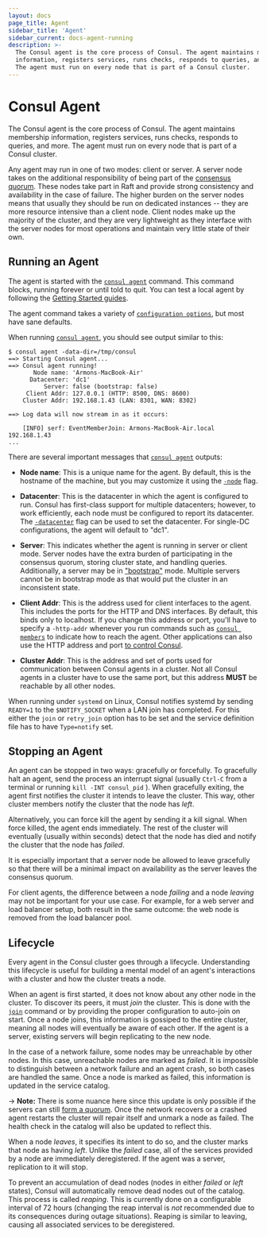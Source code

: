 ```yaml
---
layout: docs
page_title: Agent
sidebar_title: 'Agent'
sidebar_current: docs-agent-running
description: >-
  The Consul agent is the core process of Consul. The agent maintains membership
  information, registers services, runs checks, responds to queries, and more.
  The agent must run on every node that is part of a Consul cluster.
---
```


# Consul Agent

The Consul agent is the core process of Consul. The agent maintains membership
information, registers services, runs checks, responds to queries,
and more. The agent must run on every node that is part of a Consul cluster.

Any agent may run in one of two modes: client or server. A server
node takes on the additional responsibility of being part of the [consensus quorum](/docs/internals/consensus.html).
These nodes take part in Raft and provide strong consistency and availability in
the case of failure. The higher burden on the server nodes means that usually they
should be run on dedicated instances -- they are more resource intensive than a client
node. Client nodes make up the majority of the cluster, and they are very lightweight
as they interface with the server nodes for most operations and maintain very little state
of their own.

## Running an Agent

The agent is started with the [`consul agent`](/docs/commands/agent.html) command. This
command blocks, running forever or until told to quit. You can test a local agent by following the [Getting Started guides](https://learn.hashicorp.com/consul/getting-started/install?utm_source=consul.io&utm_medium=docs).

The agent command takes a variety
of [`configuration options`](/docs/agent/options.html#command-line-options), but most have sane defaults.

When running [`consul agent`](/docs/commands/agent.html), you should see output similar to this:

```text
$ consul agent -data-dir=/tmp/consul
==> Starting Consul agent...
==> Consul agent running!
       Node name: 'Armons-MacBook-Air'
      Datacenter: 'dc1'
          Server: false (bootstrap: false)
     Client Addr: 127.0.0.1 (HTTP: 8500, DNS: 8600)
    Cluster Addr: 192.168.1.43 (LAN: 8301, WAN: 8302)

==> Log data will now stream in as it occurs:

    [INFO] serf: EventMemberJoin: Armons-MacBook-Air.local 192.168.1.43
...
```

There are several important messages that [`consul agent`](/docs/commands/agent.html) outputs:

- **Node name**: This is a unique name for the agent. By default, this
  is the hostname of the machine, but you may customize it using the
  [`-node`](/docs/agent/options.html#_node) flag.

- **Datacenter**: This is the datacenter in which the agent is configured to run.
  Consul has first-class support for multiple datacenters; however, to work efficiently,
  each node must be configured to report its datacenter. The [`-datacenter`](/docs/agent/options.html#_datacenter)
  flag can be used to set the datacenter. For single-DC configurations, the agent
  will default to "dc1".

- **Server**: This indicates whether the agent is running in server or client mode.
  Server nodes have the extra burden of participating in the consensus quorum,
  storing cluster state, and handling queries. Additionally, a server may be
  in ["bootstrap"](/docs/agent/options.html#_bootstrap_expect) mode. Multiple servers
  cannot be in bootstrap mode as that would put the cluster in an inconsistent state.

- **Client Addr**: This is the address used for client interfaces to the agent.
  This includes the ports for the HTTP and DNS interfaces. By default, this binds only
  to localhost. If you change this address or port, you'll have to specify a `-http-addr`
  whenever you run commands such as [`consul members`](/docs/commands/members.html) to
  indicate how to reach the agent. Other applications can also use the HTTP address and port
  [to control Consul](/api/index.html).

- **Cluster Addr**: This is the address and set of ports used for communication between
  Consul agents in a cluster. Not all Consul agents in a cluster have to
  use the same port, but this address **MUST** be reachable by all other nodes.

When running under `systemd` on Linux, Consul notifies systemd by sending
`READY=1` to the `$NOTIFY_SOCKET` when a LAN join has completed. For
this either the `join` or `retry_join` option has to be set and the
service definition file has to have `Type=notify` set.

## Stopping an Agent

An agent can be stopped in two ways: gracefully or forcefully. To gracefully
halt an agent, send the process an interrupt signal (usually
`Ctrl-C` from a terminal or running `kill -INT consul_pid` ). When gracefully exiting, the agent first notifies
the cluster it intends to leave the cluster. This way, other cluster members
notify the cluster that the node has _left_.

Alternatively, you can force kill the agent by sending it a kill signal.
When force killed, the agent ends immediately. The rest of the cluster will
eventually (usually within seconds) detect that the node has died and
notify the cluster that the node has _failed_.

It is especially important that a server node be allowed to leave gracefully
so that there will be a minimal impact on availability as the server leaves
the consensus quorum.

For client agents, the difference between a node _failing_ and a node _leaving_
may not be important for your use case. For example, for a web server and load
balancer setup, both result in the same outcome: the web node is removed
from the load balancer pool.

## Lifecycle

Every agent in the Consul cluster goes through a lifecycle. Understanding
this lifecycle is useful for building a mental model of an agent's interactions
with a cluster and how the cluster treats a node.

When an agent is first started, it does not know about any other node in the cluster.
To discover its peers, it must _join_ the cluster. This is done with the
[`join`](/docs/commands/join.html)
command or by providing the proper configuration to auto-join on start. Once a node
joins, this information is gossiped to the entire cluster, meaning all nodes will
eventually be aware of each other. If the agent is a server, existing servers will
begin replicating to the new node.

In the case of a network failure, some nodes may be unreachable by other nodes.
In this case, unreachable nodes are marked as _failed_. It is impossible to distinguish
between a network failure and an agent crash, so both cases are handled the same.
Once a node is marked as failed, this information is updated in the service catalog.

-> **Note:** There is some nuance here since this update is only possible if the servers can still [form a quorum](/docs/internals/consensus.html). Once the network recovers or a crashed agent restarts the cluster will repair itself and unmark a node as failed. The health check in the catalog will also be updated to reflect this.

When a node _leaves_, it specifies its intent to do so, and the cluster
marks that node as having _left_. Unlike the _failed_ case, all of the
services provided by a node are immediately deregistered. If the agent was
a server, replication to it will stop.

To prevent an accumulation of dead nodes (nodes in either _failed_ or _left_
states), Consul will automatically remove dead nodes out of the catalog. This
process is called _reaping_. This is currently done on a configurable
interval of 72 hours (changing the reap interval is _not_ recommended due to
its consequences during outage situations). Reaping is similar to leaving,
causing all associated services to be deregistered.
